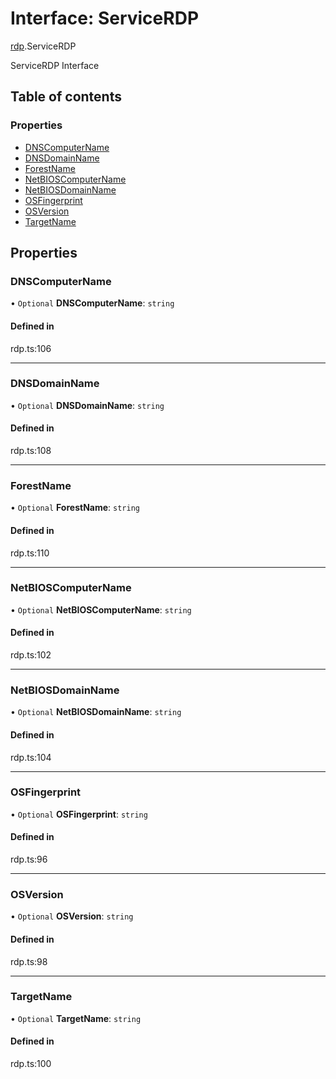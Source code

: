 # Interface: ServiceRDP

[rdp](/templates/protocols/javascript/modules/rdp).ServiceRDP

ServiceRDP Interface

## Table of contents

### Properties

- [DNSComputerName](/templates/protocols/javascript/modules/rdp.ServiceRDP#dnscomputername)
- [DNSDomainName](/templates/protocols/javascript/modules/rdp.ServiceRDP#dnsdomainname)
- [ForestName](/templates/protocols/javascript/modules/rdp.ServiceRDP#forestname)
- [NetBIOSComputerName](/templates/protocols/javascript/modules/rdp.ServiceRDP#netbioscomputername)
- [NetBIOSDomainName](/templates/protocols/javascript/modules/rdp.ServiceRDP#netbiosdomainname)
- [OSFingerprint](/templates/protocols/javascript/modules/rdp.ServiceRDP#osfingerprint)
- [OSVersion](/templates/protocols/javascript/modules/rdp.ServiceRDP#osversion)
- [TargetName](/templates/protocols/javascript/modules/rdp.ServiceRDP#targetname)

## Properties

### DNSComputerName

• `Optional` **DNSComputerName**: `string`

#### Defined in

rdp.ts:106

___

### DNSDomainName

• `Optional` **DNSDomainName**: `string`

#### Defined in

rdp.ts:108

___

### ForestName

• `Optional` **ForestName**: `string`

#### Defined in

rdp.ts:110

___

### NetBIOSComputerName

• `Optional` **NetBIOSComputerName**: `string`

#### Defined in

rdp.ts:102

___

### NetBIOSDomainName

• `Optional` **NetBIOSDomainName**: `string`

#### Defined in

rdp.ts:104

___

### OSFingerprint

• `Optional` **OSFingerprint**: `string`

#### Defined in

rdp.ts:96

___

### OSVersion

• `Optional` **OSVersion**: `string`

#### Defined in

rdp.ts:98

___

### TargetName

• `Optional` **TargetName**: `string`

#### Defined in

rdp.ts:100
